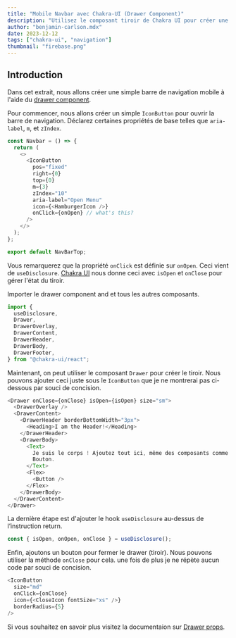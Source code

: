 ```yaml
---
title: "Mobile Navbar avec Chakra-UI (Drawer Component)"
description: "Utilisez le composant tiroir de Chakra UI pour créer une simple barre de navigation mobile."
author: "benjamin-carlson.mdx"
date: 2023-12-12
tags: ["chakra-ui", "navigation"]
thumbnail: "firebase.png"
---
```


## Introduction

Dans cet extrait, nous allons créer une simple barre de navigation mobile à l'aide du [drawer component](https://chakra-ui.com/docs/overlay/drawer).

<Step number="1" title="Créer un Bouton avec icone de Hamburger" />

Pour commencer, nous allons créer un simple `IconButton` pour ouvrir la barre de navigation. Déclarez certaines propriétés de base telles que `aria-label`, `m`, et `zIndex`.

```javascript
const Navbar = () => {
  return (
    <>
      <IconButton
        pos="fixed"
        right={0}
        top={0}
        m={3}
        zIndex="10"
        aria-label="Open Menu"
        icon={<HamburgerIcon />}
        onClick={onOpen} // what's this?
      />
    </>
  );
};

export default NavBarTop;
```

Vous remarquerez que la propriété `onClick` est définie sur `onOpen`. Ceci vient de `useDisclosure`. [Chakra UI](https://chakra-ui.com/) nous donne ceci avec `isOpen` et `onClose` pour gérer l'état du tiroir.

<Step number="2" title="Adding The Drawer" />

Importer le drawer component and et tous les autres composants.

```javascript
import {
  useDisclosure,
  Drawer,
  DrawerOverlay,
  DrawerContent,
  DrawerHeader,
  DrawerBody,
  DrawerFooter,
} from "@chakra-ui/react";
```

Maintenant, on peut utiliser le composant `Drawer` pour créer le tiroir. Nous pouvons ajouter ceci juste sous le `IconButton` que je ne montrerai pas ci-dessous par souci de concision.

```javascript
<Drawer onClose={onClose} isOpen={isOpen} size="sm">
  <DrawerOverlay />
  <DrawerContent>
    <DrawerHeader borderBottomWidth="3px">
      <Heading>I am the Header!</Heading>
    </DrawerHeader>
    <DrawerBody>
      <Text>
        Je suis le corps ! Ajoutez tout ici, même des composants comme Flex et
        Bouton.
      </Text>
      <Flex>
        <Button />
      </Flex>
    </DrawerBody>
  </DrawerContent>
</Drawer>
```

La dernière étape est d'ajouter le hook `useDisclosure` au-dessus de l’instruction return.

```javascript
const { isOpen, onOpen, onClose } = useDisclosure();
```

<Step number="3" title="More Improvements" />

Enfin, ajoutons un bouton pour fermer le drawer (tiroir). Nous pouvons utiliser la méthode `onClose` pour cela. une fois de plus je ne répète aucun code par souci de concision.

```javascript
<IconButton
  size="md"
  onClick={onClose}
  icon={<CloseIcon fontSize="xs" />}
  borderRadius={5}
/>
```

Si vous souhaitez en savoir plus visitez la documentaion sur [Drawer props](https://chakra-ui.com/docs/overlay/drawer#props).
